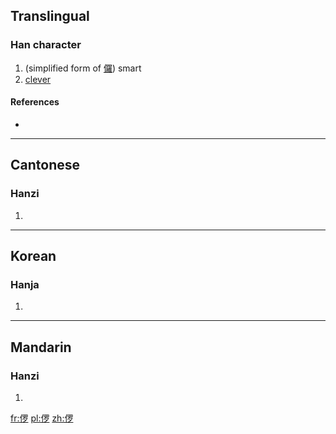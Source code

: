 ==Translingual==

===Han character===
{{Han char|rn=9|rad=人|as=08|sn=10|four=|canj=人田中弓 (OWLN)}}

# (simplified form of [[儸]]) smart
# [[clever]]

====References====
* {{Han ref|kx=0109.171|uh=3469|ud=13417}}

----

==Cantonese==

===Hanzi===
{{yue-hanzi|jyut=|y=lo4}}

# {{defn|lang=yue|sort=人08}}
----

==Korean==

===Hanja===
{{ko-hanja|hangeul=[[라]]([[나]])|rv=ra(na)|mr=ra(na)|y=la(<sup>l</sup>na)|eumhun=간사하다|ehrv=gansahada|ehmr=kansahada|ehy=kansahata}}

# {{defn|lang=ko|sort=人08}}

----

==Mandarin==

===Hanzi===
{{cmn-hanzi|pin=[[luó]] ([[luo2]])|wg=lo<sup>2</sup>}}

# {{defn|lang=cmn|sort=人08}}

[[fr:㑩]]
[[pl:㑩]]
[[zh:㑩]]